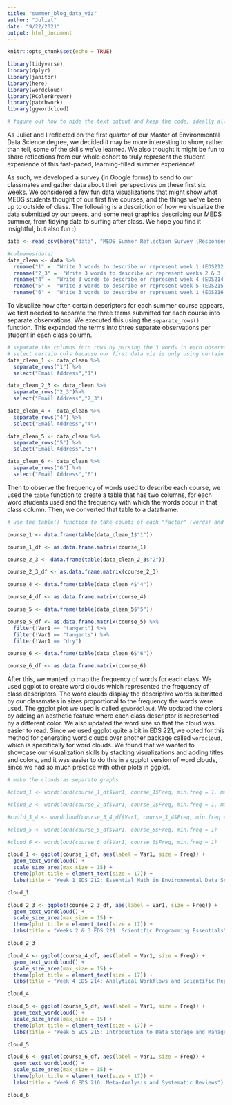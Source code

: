 ```yaml
---
title: "summer_blog_data_viz"
author: "Juliet"
date: "9/22/2021"
output: html_document
---
```


```r
knitr::opts_chunk$set(echo = TRUE)
```

```r
library(tidyverse)
library(dplyr)
library(janitor)
library(here)
library(wordcloud)
library(RColorBrewer)
library(patchwork)
library(ggwordcloud)

# figure out how to hide the text output and keep the code, ideally allowing the reader to open and close the code in the knitted document through some variation of: include = FALSE, collapse = TRUE, class.source = 'fold-hide', results = 'hide'
```


As Juliet and I reflected on the first quarter of our Master of Environmental Data Science degree, we decided it may be more interesting to show, rather than tell, some of the skills we’ve learned. We also thought it might be fun to share reflections from our whole cohort to truly represent the student experience of this fast-paced, learning-filled summer experience!

As such, we developed a survey (in Google forms) to send to our classmates and gather data about their perspectives on these first six weeks. We considered a few fun data visualizations that might show what MEDS students thought of our first five courses, and the things we’ve been up to outside of class. The following is a description of how we visualize the data submitted by our peers, and some neat graphics describing our MEDS summer, from tidying data to surfing after class. We hope you find it insightful, but also fun :) 


```r
data <- read_csv(here("data", "MEDS Summer Reflection Survey (Responses) - Responses Clean.csv"))
```

```r
#colnames(data)
data_clean <- data %>% 
  rename("1" =  "Write 3 words to describe or represent week 1 (EDS212 w/ Allison) here:") %>% 
  rename("2_3" =  "Write 3 words to describe or represent weeks 2 & 3 (EDS221 w/ Allison) here:") %>% 
  rename("4" =  "Write 3 words to describe or represent week 4 (EDS214 w/ Julien) here:") %>% 
  rename("5" =  "Write 3 words to describe or represent week 5 (EDS215 w/ Frew) here:") %>% 
  rename("6" =  "Write 3 words to describe or represent week 1 (EDS216 w/ Scott) here:")
```

To visualize how often certain descriptors for each summer course appears, we first needed to separate the three terms submitted for each course into separate observations. We executed this using the `separate_rows()` function. This expanded the terms into three separate observations per student in each class column. 

```r
# separate the columns into rows by parsing the 3 words in each observation into 3 different observations
# select certain cols because our first data viz is only using certain cols 
data_clean_1 <- data_clean %>% 
  separate_rows("1") %>% 
  select("Email Address","1")

data_clean_2_3 <- data_clean %>% 
  separate_rows("2_3")%>% 
  select("Email Address","2_3")

data_clean_4 <- data_clean %>% 
  separate_rows("4") %>% 
  select("Email Address","4")

data_clean_5 <- data_clean %>% 
  separate_rows("5") %>% 
  select("Email Address","5")

data_clean_6 <- data_clean %>% 
  separate_rows("6") %>% 
  select("Email Address","6")


```

Then to observe the frequency of words used to describe each course, we used the `table` function to create a table that has two columns, for each word students used and the frequency with which the words occur in that class column. Then, we converted that table to a dataframe. 


```r
# use the table() function to take counts of each "factor" (words) and use the data.frame() function to convert these tables to data frames

course_1 <- data.frame(table(data_clean_1$"1"))

course_1_df <- as.data.frame.matrix(course_1)

course_2_3 <- data.frame(table(data_clean_2_3$"2"))

course_2_3_df <- as.data.frame.matrix(course_2_3)

course_4 <- data.frame(table(data_clean_4$"4"))

course_4_df <- as.data.frame.matrix(course_4)

course_5 <- data.frame(table(data_clean_5$"5"))

course_5_df <- as.data.frame.matrix(course_5) %>% 
  filter(!Var1 == "tangent") %>% 
  filter(!Var1 == "tangents") %>% 
  filter(!Var1 == "dry")

course_6 <- data.frame(table(data_clean_6$"6"))

course_6_df <- as.data.frame.matrix(course_6)
```

After this, we wanted to map the frequency of words for each class. We used ggplot to create word clouds which represented the frequency of class descriptors. The word clouds display the descriptive words submitted by our classmates in sizes proportional to the frequency the words were used. The ggplot plot we used is called `ggwordcloud`. We updated the colors by adding an aesthetic feature where each class descriptor is represented by a different color. We also updated the word size so that the cloud was easier to read. 
Since we used ggplot quite a bit in EDS 221, we opted for this method for generating word clouds over another package called `wordcloud,` which is specifically for word clouds. We found that we wanted to showcase our visualization skills by stacking visualizations and adding titles and colors, and it was easier to do this in a ggplot version of word clouds, since we had so much practice with other plots in ggplot.

```r
# make the clouds as separate graphs

#cloud_1 <- wordcloud(course_1_df$Var1, course_1$Freq, min.freq = 1, main = "Week 1 EDS 212:Essential Math in Environmental Data Science ")

#cloud_2 <- wordcloud(course_2_df$Var1, course_2$Freq, min.freq = 1, main = "Week 1 EDS 221")

#could_3_4 <- wordcloud(course_3_4_df$Var1, course_3_4$Freq, min.freq = 1)

#cloud_5 <- wordcloud(course_5_df$Var1, course_5$Freq, min.freq = 1)

#cloud_6 <- wordcloud(course_6_df$Var1, course_6$Freq, min.freq = 1)
```

```r
cloud_1 <- ggplot(course_1_df, aes(label = Var1, size = Freq)) +
  geom_text_wordcloud() +
  scale_size_area(max_size = 15) +
  theme(plot.title = element_text(size = 17)) +
  labs(title = "Week 1 EDS 212: Essential Math in Environmental Data Science")

cloud_1

cloud_2_3 <- ggplot(course_2_3_df, aes(label = Var1, size = Freq)) +
  geom_text_wordcloud() +
  scale_size_area(max_size = 15) +
  theme(plot.title = element_text(size = 17)) +
  labs(title = "Weeks 2 & 3 EDS 221: Scientific Programming Essentials")

cloud_2_3

cloud_4 <- ggplot(course_4_df, aes(label = Var1, size = Freq)) +
  geom_text_wordcloud() +
  scale_size_area(max_size = 15) +
  theme(plot.title = element_text(size = 17)) +
  labs(title = "Week 4 EDS 214: Analytical Workflows and Scientific Reproducibility")

cloud_4

cloud_5 <- ggplot(course_5_df, aes(label = Var1, size = Freq)) +
  geom_text_wordcloud() +
  scale_size_area(max_size = 15) +
  theme(plot.title = element_text(size = 17)) +
  labs(title = "Week 5 EDS 215: Introduction to Data Storage and Management")

cloud_5

cloud_6 <- ggplot(course_6_df, aes(label = Var1, size = Freq)) +
  geom_text_wordcloud() +
  scale_size_area(max_size = 15) +
  theme(plot.title = element_text(size = 17)) +
  labs(title = "Week 6 EDS 216: Meta-Analysis and Systematic Reviews")

cloud_6
```



